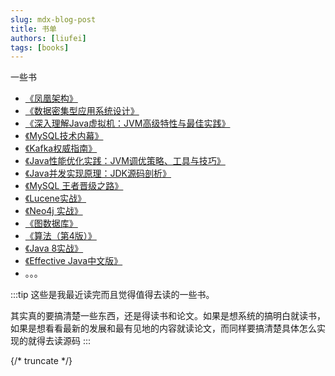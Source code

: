 ```yaml
---
slug: mdx-blog-post
title: 书单
authors: [liufei]
tags: [books]
---
```


一些书

- [《凤凰架构》](https://book.douban.com/subject/35492898/)
- [《数据密集型应用系统设计》](https://book.douban.com/subject/30329536/)
- [《深入理解Java虚拟机：JVM高级特性与最佳实践》](https://book.douban.com/subject/34907497/)
- [《MySQL技术内幕》](https://book.douban.com/subject/24708143/)
- [《Kafka权威指南》](https://book.douban.com/subject/27665114/)
- [《Java性能优化实践：JVM调优策略、工具与技巧》](https://book.douban.com/subject/35258148/)
- [《Java并发实现原理：JDK源码剖析》](https://book.douban.com/subject/35013531/)
- [《MySQL 王者晋级之路》](https://book.douban.com/subject/30172800/)
- [《Lucene实战》](https://book.douban.com/subject/6440615/)
- [《Neo4j 实战》](https://book.douban.com/subject/26974299/)
- [《图数据库》](https://book.douban.com/subject/26831072/)
- [《算法（第4版）》](https://book.douban.com/subject/19952400/)
- [《Java 8实战》](https://book.douban.com/subject/26772632/)
- [《Effective Java中文版》](https://book.douban.com/subject/30412517/)
- 。。。


:::tip
这些是我最近读完而且觉得值得去读的一些书。

其实真的要搞清楚一些东西，还是得读书和论文。如果是想系统的搞明白就读书，如果是想看看最新的发展和最有见地的内容就读论文，而同样要搞清楚具体怎么实现的就得去读源码
:::

{/* truncate */}



[//]: # (<button onClick={&#40;&#41; => alert&#40;'button clicked!'&#41;}>Click me!</button>)